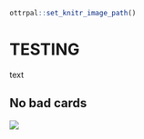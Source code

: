 ```r
ottrpal::set_knitr_image_path()
```

# TESTING

text 

## No bad cards

![](../docs/AB_test/images/images.jpg )